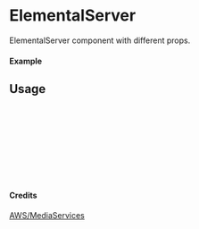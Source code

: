 
<Meta of={ElementalServer} title="AWS/MediaServices/ElementalServer" />

# ElementalServer

ElementalServer component with different props.

#### Example

<Canvas of={ElementalServer.Primary} />

## Usage

```ts
import { ElementalServer } from "yadl-ui";

const Example = () => {
  return (
      <ElementalServer />
  );
};

export default Example;
```

#### Credits
[AWS/MediaServices](https://aws-icons.com/)
